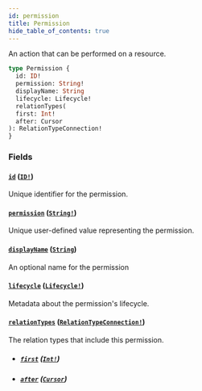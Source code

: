 ```yaml
---
id: permission
title: Permission
hide_table_of_contents: true
---
```



An action that can be performed on a resource.

```graphql
type Permission {
  id: ID!
  permission: String!
  displayName: String
  lifecycle: Lifecycle!
  relationTypes(
  first: Int!
  after: Cursor
): RelationTypeConnection!
}
```


### Fields

#### [`id`](#) ([`ID!`](/docs/directory-api-reference/schema/common/scalars/id))

Unique identifier for the permission.


#### [`permission`](#) ([`String!`](/docs/directory-api-reference/schema/common/scalars/string))

Unique user-defined value representing the permission.


#### [`displayName`](#) ([`String`](/docs/directory-api-reference/schema/common/scalars/string))

An optional name for the permission


#### [`lifecycle`](#) ([`Lifecycle!`](/docs/directory-api-reference/schema/common/objects/lifecycle))

Metadata about the permission's lifecycle.


#### [`relationTypes`](#) ([`RelationTypeConnection!`](/docs/directory-api-reference/schema/relation-types/objects/relation-type-connection))

The relation types that include this permission.
- ##### [`first`](#) ([`Int!`](/docs/directory-api-reference/schema/common/scalars/int))




- ##### [`after`](#) ([`Cursor`](/docs/directory-api-reference/schema/common/scalars/cursor))






